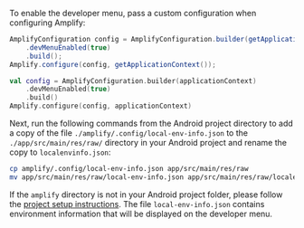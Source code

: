 To enable the developer menu, pass a custom configuration when configuring Amplify:

<BlockSwitcher>
<Block name="Java">

```java
AmplifyConfiguration config = AmplifyConfiguration.builder(getApplicationContext())
    .devMenuEnabled(true)
    .build();
Amplify.configure(config, getApplicationContext());
```

</Block>
<Block name="Kotlin">

```kotlin
val config = AmplifyConfiguration.builder(applicationContext)
    .devMenuEnabled(true)
    .build()
Amplify.configure(config, applicationContext)
```

</Block>
</BlockSwitcher>

Next, run the following commands from the Android project directory to add a copy of the file `./amplify/.config/local-env-info.json` to the `./app/src/main/res/raw/` directory in your Android project and rename the copy to `localenvinfo.json`:

```bash
cp amplify/.config/local-env-info.json app/src/main/res/raw
mv app/src/main/res/raw/local-env-info.json app/src/main/res/raw/localenvinfo.json
```

<Callout warning>

If the `amplify` directory is not in your Android project folder, please follow the [project setup instructions](https://docs.amplify.aws/lib/project-setup/prereq/q/platform/android). The file `local-env-info.json` contains environment information that will be displayed on the developer menu.

</Callout>
